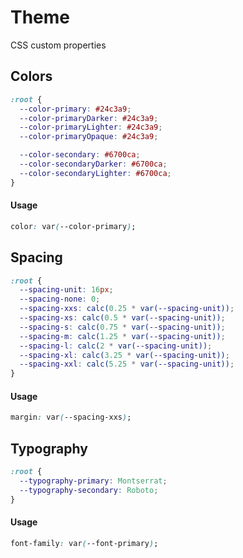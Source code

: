 
<Meta title='Theme|Start Guide' />

# Theme

CSS custom properties

## Colors

```css
:root {
  --color-primary: #24c3a9;
  --color-primaryDarker: #24c3a9;
  --color-primaryLighter: #24c3a9;
  --color-primaryOpaque: #24c3a9;

  --color-secondary: #6700ca;
  --color-secondaryDarker: #6700ca;
  --color-secondaryLighter: #6700ca;
}
```

#### Usage

```css
color: var(--color-primary);
```

## Spacing

```css
:root {
  --spacing-unit: 16px;
  --spacing-none: 0;
  --spacing-xxs: calc(0.25 * var(--spacing-unit));
  --spacing-xs: calc(0.5 * var(--spacing-unit));
  --spacing-s: calc(0.75 * var(--spacing-unit));
  --spacing-m: calc(1.25 * var(--spacing-unit));
  --spacing-l: calc(2 * var(--spacing-unit));
  --spacing-xl: calc(3.25 * var(--spacing-unit));
  --spacing-xxl: calc(5.25 * var(--spacing-unit));
}
```

#### Usage

```css
margin: var(--spacing-xxs);
```

## Typography

```css
:root {
  --typography-primary: Montserrat;
  --typography-secondary: Roboto;
}
```

#### Usage

```css
font-family: var(--font-primary);
```
